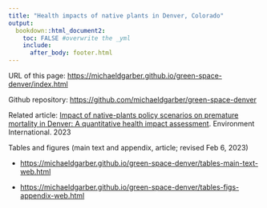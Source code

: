 ```yaml
---
title: "Health impacts of native plants in Denver, Colorado"
output: 
  bookdown::html_document2:
    toc: FALSE #overwrite the _yml
    include: 
      after_body: footer.html
---
```


URL of this page: <https://michaeldgarber.github.io/green-space-denver/index.html>

Github repository: <https://github.com/michaeldgarber/green-space-denver>

Related article: [Impact of native-plants policy scenarios on premature mortality in Denver: A quantitative health impact assessment](https://www.sciencedirect.com/science/article/pii/S0160412023003239). Environment International. 2023

Tables and figures (main text and appendix, article; revised Feb 6, 2023)

-   <https://michaeldgarber.github.io/green-space-denver/tables-main-text-web.html>

-   <https://michaeldgarber.github.io/green-space-denver/tables-figs-appendix-web.html>

<br>
